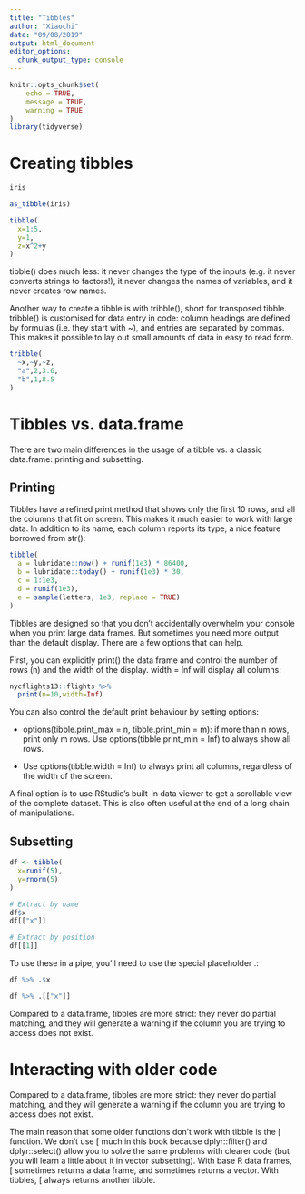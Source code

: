 ```yaml
---
title: "Tibbles"
author: "Xiaochi"
date: "09/08/2019"
output: html_document
editor_options: 
  chunk_output_type: console
---
```


```r
knitr::opts_chunk$set(
	echo = TRUE,
	message = TRUE,
	warning = TRUE
)
library(tidyverse)
```

# Creating tibbles

```r
iris
```

```r
as_tibble(iris)
```

```r
tibble(
  x=1:5,
  y=1,
  z=x^2+y
)
```

tibble() does much less: it never changes the type of the inputs (e.g. it never converts strings to factors!), it never changes the names of variables, and it never creates row names.

Another way to create a tibble is with tribble(), short for transposed tibble. tribble() is customised for data entry in code: column headings are defined by formulas (i.e. they start with ~), and entries are separated by commas. This makes it possible to lay out small amounts of data in easy to read form.

```r
tribble(
  ~x,~y,~z,
  "a",2,3.6,
  "b",1,8.5
)
```

# Tibbles vs. data.frame

There are two main differences in the usage of a tibble vs. a classic data.frame: printing and subsetting.

## Printing

Tibbles have a refined print method that shows only the first 10 rows, and all the columns that fit on screen. This makes it much easier to work with large data. In addition to its name, each column reports its type, a nice feature borrowed from str():

```r
tibble(
  a = lubridate::now() + runif(1e3) * 86400,
  b = lubridate::today() + runif(1e3) * 30,
  c = 1:1e3,
  d = runif(1e3),
  e = sample(letters, 1e3, replace = TRUE)
)
```

Tibbles are designed so that you don’t accidentally overwhelm your console when you print large data frames. But sometimes you need more output than the default display. There are a few options that can help.

First, you can explicitly print() the data frame and control the number of rows (n) and the width of the display. width = Inf will display all columns:

```r
nycflights13::flights %>% 
  print(n=10,width=Inf)
```

You can also control the default print behaviour by setting options:

* options(tibble.print_max = n, tibble.print_min = m): if more than n rows, print only m rows. Use options(tibble.print_min = Inf) to always show all rows.

* Use options(tibble.width = Inf) to always print all columns, regardless of the width of the screen.

A final option is to use RStudio’s built-in data viewer to get a scrollable view of the complete dataset. This is also often useful at the end of a long chain of manipulations.

## Subsetting

```r
df <- tibble(
  x=runif(5),
  y=rnorm(5)
)

# Extract by name
df$x
df[["x"]]

# Extract by position
df[[1]]
```

To use these in a pipe, you’ll need to use the special placeholder .:

```r
df %>% .$x

df %>% .[["x"]]
```

Compared to a data.frame, tibbles are more strict: they never do partial matching, and they will generate a warning if the column you are trying to access does not exist.

# Interacting with older code

Compared to a data.frame, tibbles are more strict: they never do partial matching, and they will generate a warning if the column you are trying to access does not exist.

The main reason that some older functions don’t work with tibble is the [ function. We don’t use [ much in this book because dplyr::filter() and dplyr::select() allow you to solve the same problems with clearer code (but you will learn a little about it in vector subsetting). With base R data frames, [ sometimes returns a data frame, and sometimes returns a vector. With tibbles, [ always returns another tibble.





